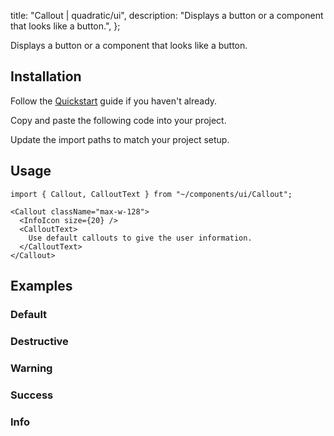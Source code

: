 
  title: "Callout | quadratic/ui",
  description: "Displays a button or a component that looks like a button.",
};

<Title>Callout</Title>
<Description>Displays a button or a component that looks like a button.</Description>
<ComponentPreview id="callout" />

## Installation
<Steps>

<StepTitle>Follow the [Quickstart](/docs/getting-started/guides/quickstart) guide if you haven't already.</StepTitle>

<StepTitle>Copy and paste the following code into your project.</StepTitle>
<StepContent>
<FileSource id="callout" />
</StepContent>

<StepTitle>Update the import paths to match your project setup.</StepTitle>

</Steps>

## Usage
```tsx
import { Callout, CalloutText } from "~/components/ui/Callout";
```
```tsx
<Callout className="max-w-128">
  <InfoIcon size={20} />
  <CalloutText>
    Use default callouts to give the user information.
  </CalloutText>
</Callout>
```

## Examples

### Default
<ComponentPreview id="callout" />

### Destructive
<ComponentPreview id="calloutDestructive" />

### Warning
<ComponentPreview id="calloutWarning" />

### Success
<ComponentPreview id="calloutSuccess" />

### Info
<ComponentPreview id="calloutInfo" />

<Footer previousLabel="Calendar" previousHref="/docs/components/primitives/calendar" nextLabel="Card" nextHref="/docs/components/primitives/card" />